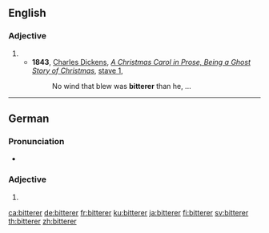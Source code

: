 ==English==

===Adjective===
{{head|en|adjective comparative form}}

# {{en-comparative of|bitter}}
#* '''1843''', [[w:Charles Dickens|Charles Dickens]], ''[[w:A Christmas Carol|A Christmas Carol in Prose, Being a Ghost Story of Christmas]]'', [[s:A Christmas Carol/Stave 1|stave 1]],
#*: No wind that blew was '''bitterer''' than he, ...

----

==German==

===Pronunciation===
* {{IPA|/ˈbɪtəʀɐ/|lang=de}}

===Adjective===
{{head|de|adjective comparative form}}

# {{comparative of|bitter|lang=de}}

[[ca:bitterer]]
[[de:bitterer]]
[[fr:bitterer]]
[[ku:bitterer]]
[[ja:bitterer]]
[[fi:bitterer]]
[[sv:bitterer]]
[[th:bitterer]]
[[zh:bitterer]]